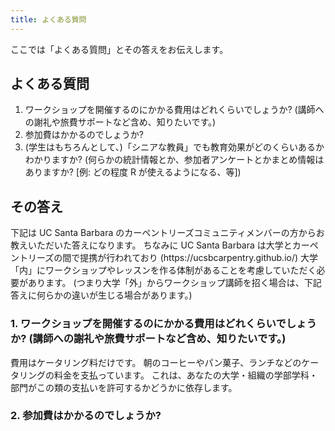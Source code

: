 ```yaml
---
title: よくある質問
---
```


ここでは「よくある質問」とその答えをお伝えします。

## よくある質問

1. ワークショップを開催するのにかかる費用はどれくらいでしょうか? (講師への謝礼や旅費サポートなど含め、知りたいです。)
2. 参加費はかかるのでしょうか?
3. (学生はもちろんとして、)「シニアな教員」でも教育効果がどのくらいあるかわかりますか? (何らかの統計情報とか、参加者アンケートとかまとめ情報はありますか? [例: どの程度 R が使えるようになる、等])

## その答え

下記は UC Santa Barbara のカーペントリーズコミュニティメンバーの方からお教えいただいた答えになります。
ちなみに UC Santa Barbara は大学とカーペントリーズの間で提携が行われており (https://ucsbcarpentry.github.io/) 
大学「内」にワークショップやレッスンを作る体制があることを考慮していただく必要があります。
(つまり大学「外」からワークショップ講師を招く場合は、下記答えに何らかの違いが生じる場合があります。)

### 1. ワークショップを開催するのにかかる費用はどれくらいでしょうか? (講師への謝礼や旅費サポートなど含め、知りたいです。)

費用はケータリング料だけです。
朝のコーヒーやパン菓子、ランチなどのケータリングの料金を支払っています。
これは、あなたの大学・組織の学部学科・部門がこの類の支払いを許可するかどうかに依存します。

### 2. 参加費はかかるのでしょうか?

